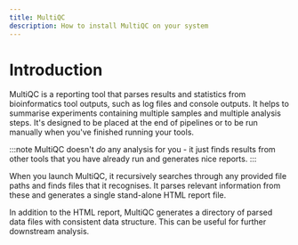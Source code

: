 ```yaml
---
title: MultiQC
description: How to install MultiQC on your system
---
```



# Introduction

MultiQC is a reporting tool that parses results and statistics from bioinformatics tool outputs, such as log files and console outputs.
It helps to summarise experiments containing multiple samples and multiple analysis steps.
It's designed to be placed at the end of pipelines or to be run manually when you've finished running your tools.

<RemoteSvg src="https://raw.githubusercontent.com/MultiQC/MultiQC/main/docs/images/multiqc_overview.excalidraw.svg" />

:::note
MultiQC doesn't _do_ any analysis for you - it just finds results from other tools that you have already run and generates nice reports.
:::

When you launch MultiQC, it recursively searches through any provided file paths and finds files that it recognises. It parses relevant information from these and generates a single stand-alone HTML report file.

In addition to the HTML report, MultiQC generates a directory of parsed data files with consistent data structure. This can be useful for further downstream analysis.

